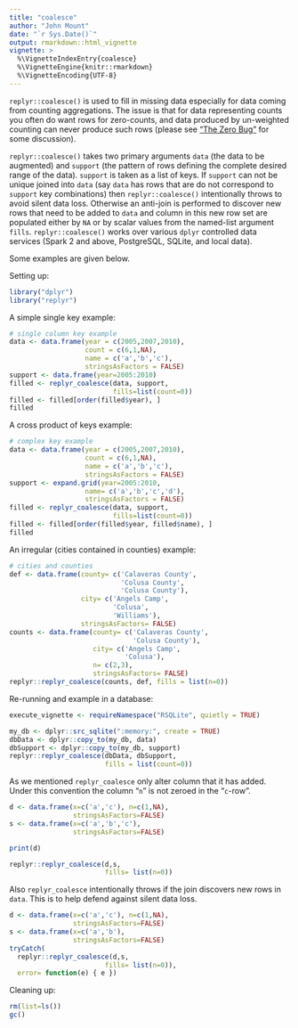 ```yaml
---
title: "coalesce"
author: "John Mount"
date: "`r Sys.Date()`"
output: rmarkdown::html_vignette
vignette: >
  %\VignetteIndexEntry{coalesce}
  %\VignetteEngine{knitr::rmarkdown}
  %\VignetteEncoding{UTF-8}
---
```


<code>replyr::coalesce()</code> is used to fill in missing data especially for 
data coming from counting aggregations.  The issue is that for data representing
counts you often do want rows for zero-counts, and data produced by un-weighted
counting can never produce such rows (please see ["The Zero Bug"](http://www.win-vector.com/blog/2017/02/the-zero-bug/) for some discussion).

<code>replyr::coalesce()</code> takes two primary arguments  `data` (the data to be augmented) and
`support` (the pattern of rows defining the complete desired range of the data).  `support`
is taken as a list of keys.  If `support` can not be unique joined into `data` (say `data` has
rows that are do not correspond to `support` key combinations) then <code>replyr::coalesce()</code>
intentionally throws to avoid silent data loss.  Otherwise an anti-join is performed to discover
new rows that need to be added to `data` and column in this new row set are populated either by `NA`
or by scalar values from the named-list argument `fills`.  <code>replyr::coalesce()</code> works
over various `dplyr` controlled data services (Spark 2 and above, PostgreSQL, SQLite, and local data).

Some examples are given below.

Setting up:

```r
library("dplyr")
library("replyr")
```

A simple single key example:


```r
# single column key example
data <- data.frame(year = c(2005,2007,2010),
                   count = c(6,1,NA),
                   name = c('a','b','c'),
                   stringsAsFactors = FALSE)
support <- data.frame(year=2005:2010)
filled <- replyr_coalesce(data, support,
                          fills=list(count=0))
filled <- filled[order(filled$year), ]
filled
```

A cross product of keys example:

```r
# complex key example
data <- data.frame(year = c(2005,2007,2010),
                   count = c(6,1,NA),
                   name = c('a','b','c'),
                   stringsAsFactors = FALSE)
support <- expand.grid(year=2005:2010,
                   name= c('a','b','c','d'),
                   stringsAsFactors = FALSE)
filled <- replyr_coalesce(data, support,
                          fills=list(count=0))
filled <- filled[order(filled$year, filled$name), ]
filled
```

An irregular (cities contained in counties) example:

```r
# cities and counties
def <- data.frame(county= c('Calaveras County',
                            'Colusa County',
                            'Colusa County'),
                  city= c('Angels Camp',
                          'Colusa',
                          'Williams'),
                  stringsAsFactors= FALSE)
counts <- data.frame(county= c('Calaveras County',
                               'Colusa County'),
                     city= c('Angels Camp',
                             'Colusa'),
                     n= c(2,3),
                     stringsAsFactors= FALSE)
replyr::replyr_coalesce(counts, def, fills = list(n=0))
```

Re-running and example in a database:

```r
execute_vignette <- requireNamespace("RSQLite", quietly = TRUE)
```

```r

my_db <- dplyr::src_sqlite(":memory:", create = TRUE)
dbData <- dplyr::copy_to(my_db, data)
dbSupport <- dplyr::copy_to(my_db, support)
replyr::replyr_coalesce(dbData, dbSupport, 
                        fills = list(count=0))
```

As we mentioned <code>replyr_coalesce</code> only alter column that it has added.  Under this convention the column "<code>n</code>" is not zeroed in the "<code>c</code>-row".

```r
d <- data.frame(x=c('a','c'), n=c(1,NA), 
                stringsAsFactors=FALSE)
s <- data.frame(x=c('a','b','c'), 
                stringsAsFactors=FALSE)

print(d)

replyr::replyr_coalesce(d,s,
                        fills= list(n=0))
```

Also <code>replyr_coalesce</code> intentionally throws if the join discovers new rows in `data`.  This is to help defend against silent data loss.

```r
d <- data.frame(x=c('a','c'), n=c(1,NA), 
                stringsAsFactors=FALSE)
s <- data.frame(x=c('a','b'), 
                stringsAsFactors=FALSE)
tryCatch(
  replyr::replyr_coalesce(d,s,
                        fills= list(n=0)),
  error= function(e) { e })
```

Cleaning up:

```r
rm(list=ls())
gc()
```


